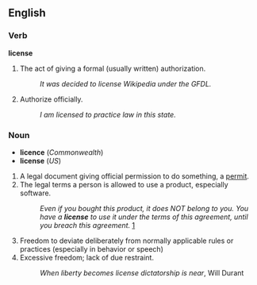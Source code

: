 ==English==
===Verb===
'''license'''
#The act of giving a formal (usually written) authorization.
#:''It was decided to license Wikipedia under the GFDL.''
#Authorize officially.
#:''I am licensed to practice law in this state.''
===Noun===
*'''licence''' (''Commonwealth'')
*'''license''' (''US'')
#A legal document giving official permission to do something, a [[permit]].
#The legal terms a person is allowed to use a product, especially software.
#:''Even if you bought this product, it does NOT belong to you. You have a '''license''' to use it under the terms of this agreement, until you breach this agreement.'' [http://www.cybersource.com.au/cyber/about/comparing_the_gpl_to_eula.pdf]
#Freedom to deviate deliberately from normally applicable rules or practices (especially in behavior or speech)
#Excessive freedom; lack of due restraint.
#:''When liberty becomes license dictatorship is near'', Will Durant